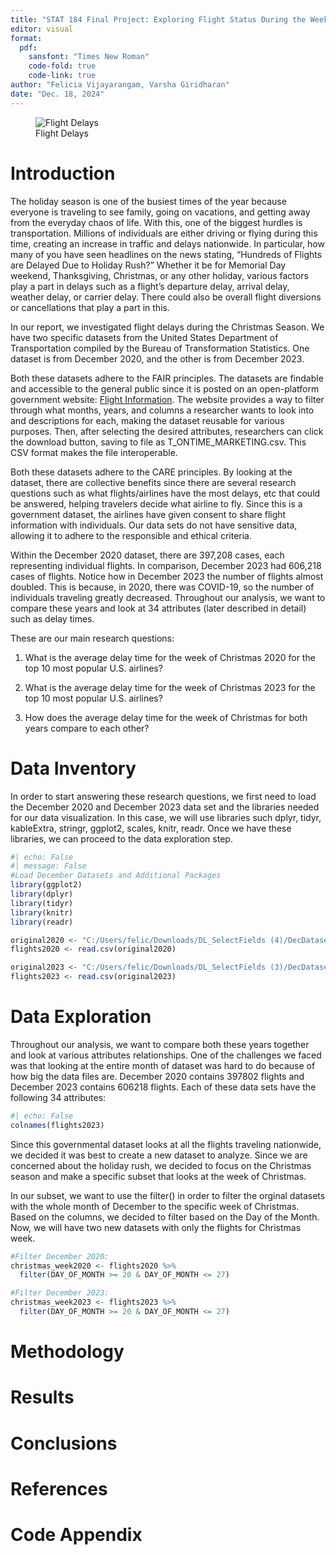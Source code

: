 ```yaml
---
title: "STAT 184 Final Project: Exploring Flight Status During the Week of Christmas"
editor: visual 
format: 
  pdf: 
    sansfont: "Times New Roman"
    code-fold: true
    code-link: true
author: "Felicia Vijayarangam, Varsha Giridharan"
date: "Dec. 18, 2024"
---
```


![Flight Delays](https://media.cnn.com/api/v1/images/stellar/prod/230221184248-christmas-flight-cancellation-221223.jpg?c=16x9&q=w_800,c_fill)


# Introduction
The holiday season is one of the busiest times of the year because everyone is traveling to see family, going on vacations, and getting away from the everyday chaos of life. With this, one of the biggest hurdles is transportation. Millions of individuals are either driving or flying during this time, creating an increase in traffic and delays nationwide. In particular, how many of you have seen headlines on the news stating, "Hundreds of Flights are Delayed Due to Holiday Rush?" Whether it be for Memorial Day weekend, Thanksgiving, Christmas, or any other holiday, various factors play a part in delays such as a flight's departure delay, arrival delay, weather delay, or carrier delay. There could also be overall flight diversions or cancellations that play a part in this. 

In our report, we investigated flight delays during the Christmas Season. We have two specific datasets from the United States Department of Transportation compiled by the Bureau of Transformation Statistics. One dataset is from December 2020, and the other is from December 2023. 

Both these datasets adhere to the FAIR principles. The datasets are findable and accessible to the general public since it is posted on an open-platform government website: [Flight Information](https://www.transtats.bts.gov/DL_SelectFields.aspx?gnoyr_VQ=FGK&QO_fu146_anzr=b0-gvzr). The website provides a way to filter through what months, years, and columns a researcher wants to look into and descriptions for each, making the dataset reusable for various purposes. Then, after selecting the desired attributes, researchers can click the download button, saving to file as T_ONTIME_MARKETING.csv. This CSV format makes the file interoperable. 

Both these datasets adhere to the CARE principles. By looking at the dataset, there are collective benefits since there are several research questions such as what flights/airlines have the most delays, etc that could be answered, helping travelers decide what airline to fly. Since this is a government dataset, the airlines have given consent to share flight information with individuals. Our data sets do not have sensitive data, allowing it to adhere to the responsible and ethical criteria.

Within the December 2020 dataset, there are 397,208  cases, each representing individual flights. In comparison, December 2023 had 606,218 cases of flights. Notice how in December 2023 the number of flights almost doubled. This is because, in 2020, there was COVID-19, so the number of individuals traveling greatly decreased. Throughout our analysis, we want to compare these years and look at 34 attributes (later described in detail) such as delay times.

These are our main research questions:

1. What is the average delay time for the week of Christmas 2020 for the top 10 most popular U.S. airlines?

2. What is the average delay time for the week of  Christmas 2023 for the top 10 most popular U.S. airlines?

3. How does the average delay time for the week of Christmas for both years compare to each other? 

# Data Inventory
In order to start answering these research questions, we first need to load the December 2020 and December 2023 data set and the libraries needed for our data visualization. In this case, we will use libraries such dplyr, tidyr, kableExtra, stringr, ggplot2, scales, knitr, readr. Once we have these libraries, we can proceed to the data exploration step. 


```r
#| echo: False
#| message: False
#Load December Datasets and Additional Packages
library(ggplot2)
library(dplyr)
library(tidyr)
library(knitr)
library(readr)

original2020 <- "C:/Users/felic/Downloads/DL_SelectFields (4)/DecDataset2020.csv"
flights2020 <- read.csv(original2020)

original2023 <- "C:/Users/felic/Downloads/DL_SelectFields (3)/DecDataset2023.csv"
flights2023 <- read.csv(original2023)

```

# Data Exploration
Throughout our analysis, we want to compare both these years together and look at various attributes relationships. One of the challenges we faced was that looking at the entire month of dataset was hard to do because of how big the data files are. December 2020 contains 397802 flights and December 2023 contains 606218 flights. Each of these data sets have the following 34 attributes:

```r
#| echo: False
colnames(flights2023)
```

Since this governmental dataset looks at all the flights traveling nationwide, we decided it was best to create a new dataset to analyze. Since we are concerned about the holiday rush, we decided to focus on the Christmas season and make a specific subset that looks at the week of Christmas.

In our subset, we want to use the filter() in order to filter the orginal datasets with the whole month of December to the specific week of Christmas. Based on the columns, we decided to filter based on the Day of the Month. Now, we will have two new datasets with only the flights for Christmas week.
```r
#Filter December 2020:
christmas_week2020 <- flights2020 %>%
  filter(DAY_OF_MONTH >= 20 & DAY_OF_MONTH <= 27) 

#Filter December 2023:
christmas_week2023 <- flights2023 %>%
  filter(DAY_OF_MONTH >= 20 & DAY_OF_MONTH <= 27) 

```


# Methodology 

# Results 

# Conclusions

# References 

# Code Appendix

```r

```
